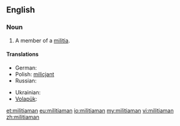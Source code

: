 ==English==
===Noun===
{{en-noun|pl=militiamen}}

#A member of a [[militia]].

====Translations====
{{trans-top|member of a militia}}
* German: {{t-|de|Milizionär|m}}
* Polish: [[milicjant]] {{m}}
* Russian: {{t+|ru|милиционер|m|tr=milicionér|sc=Cyrl}}
{{trans-mid}}
* Ukrainian: {{t-|uk|міліціянт|m|tr=milicijánt|sc=Cyrl}}
* [[Volapük]]: {{qualifier|male or female}} {{t-|vo|sifanakomipan}}
{{trans-bottom}}

[[et:militiaman]]
[[eu:militiaman]]
[[io:militiaman]]
[[my:militiaman]]
[[vi:militiaman]]
[[zh:militiaman]]